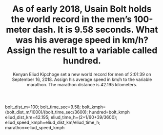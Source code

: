 %As of early 2018, Usain Bolt holds the world record in the men's 100-meter dash. It is 9.58 seconds. What was his average speed in km/h? Assign the result to a variable called hundred.
%Kenyan Eliud Kipchoge set a new world record for men of 2:01:39 on September 16, 2018. Assign his average speed in km/h to the variable marathon. The marathon distance is 42.195 kilometers.

bolt_dist_m=100;
bolt_time_sec=9.58;
bolt_kmph=(bolt_dist_m/1000)/(bolt_time_sec/3600);
hundred=bolt_kmph
eliud_dist_km=42.195;
eliud_time_h=(2+1/60+39/3600);
eliud_speed_kmph=eliud_dist_km/eliud_time_h;
marathon=eliud_speed_kmph
